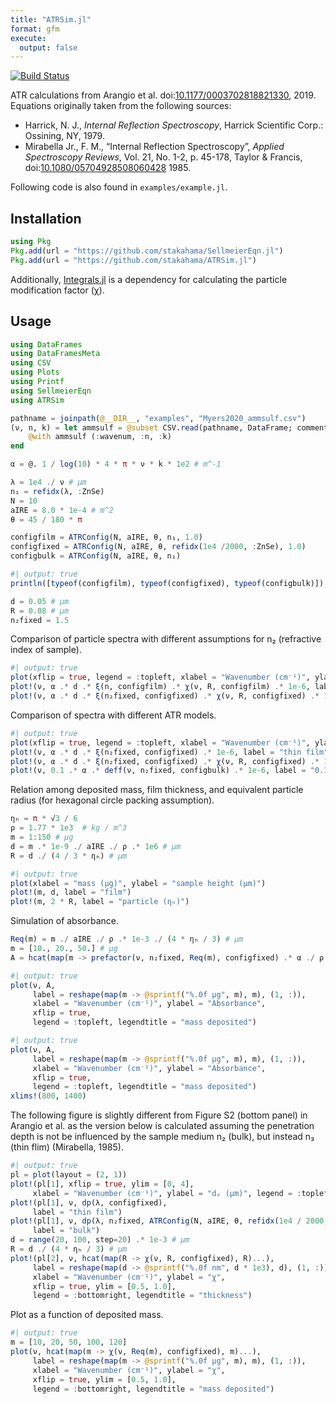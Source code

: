 ```yaml
---
title: "ATRSim.jl"
format: gfm
execute:
  output: false
---
```



[![Build Status](https://github.com/stakahama/ATRSim.jl/actions/workflows/CI.yml/badge.svg?branch=main)](https://github.com/stakahama/ATRSim.jl/actions/workflows/CI.yml?query=branch%3Amain)

ATR calculations from Arangio et al. doi:[10.1177/0003702818821330](https://doi.org/10.1177/0003702818821330), 2019. Equations originally taken from the following sources:

- Harrick, N. J., *Internal Reflection Spectroscopy*, Harrick Scientific Corp.: Ossining, NY, 1979.
- Mirabella Jr., F. M., "Internal Reflection Spectroscopy", *Applied Spectroscopy Reviews*, Vol. 21, No. 1-2, p. 45-178, Taylor & Francis,  doi:[10.1080/05704928508060428](https://doi.org/10.1080/05704928508060428) 1985.


Following code is also found in `examples/example.jl`.

## Installation

```julia
using Pkg
Pkg.add(url = "https://github.com/stakahama/SellmeierEqn.jl")
Pkg.add(url = "https://github.com/stakahama/ATRSim.jl")
```

Additionally, [Integrals.jl](https://github.com/SciML/Integrals.jl) is a dependency for calculating the particle modification factor (χ).

## Usage

```julia
using DataFrames
using DataFramesMeta
using CSV
using Plots
using Printf
using SellmeierEqn
using ATRSim
```

```julia
pathname = joinpath(@__DIR__, "examples", "Myers2020_ammsulf.csv")
(ν, n, k) = let ammsulf = @subset CSV.read(pathname, DataFrame; comment="#") @. (650 <= :wavenum <= 4000)
    @with ammsulf (:wavenum, :n, :k)
end
```

```julia
α = @. 1 / log(10) * 4 * π * ν * k * 1e2 # m^-1
```

```julia
λ = 1e4 ./ ν # μm
n₁ = refidx(λ, :ZnSe)
N = 10
aIRE = 8.0 * 1e-4 # m^2
θ = 45 / 180 * π
```

```julia
configfilm = ATRConfig(N, aIRE, θ, n₁, 1.0)
configfixed = ATRConfig(N, aIRE, θ, refidx(1e4 /2000, :ZnSe), 1.0)
configbulk = ATRConfig(N, aIRE, θ, n₁)
```

```julia
#| output: true
println([typeof(configfilm), typeof(configfixed), typeof(configbulk)])
```

```julia
d = 0.05 # μm
R = 0.08 # μm
n₂fixed = 1.5
```

Comparison of particle spectra with different assumptions for n₂ (refractive index of sample).
```julia
#| output: true
plot(xflip = true, legend = :topleft, xlabel = "Wavenumber (cm⁻¹)", ylabel = "Absorbance")
plot!(ν, α .* d .* ξ(n, configfilm) .* χ(ν, R, configfilm) .* 1e-6, label = "varying n₂")
plot!(ν, α .* d .* ξ(n₂fixed, configfixed) .* χ(ν, R, configfixed) .* 1e-6, label = "fixed n₂")
```

Comparison of spectra with different ATR models.
```julia
#| output: true
plot(xflip = true, legend = :topleft, xlabel = "Wavenumber (cm⁻¹)", ylabel = "Absorbance")
plot!(ν, α .* d .* ξ(n₂fixed, configfixed) .* 1e-6, label = "thin film")
plot!(ν, α .* d .* ξ(n₂fixed, configfixed) .* χ(ν, R, configfixed) .* 1e-6, label = "particle")
plot!(ν, 0.1 .* α .* deff(ν, n₂fixed, configbulk) .* 1e-6, label = "0.1 × bulk")
```

Relation among deposited mass, film thickness, and equivalent particle radius (for hexagonal circle packing assumption).
```julia
ηₕ = π * √3 / 6
ρ = 1.77 * 1e3  # kg / m^3
m = 1:150 # μg
d = m .* 1e-9 ./ aIRE ./ ρ .* 1e6 # μm
R = d ./ (4 / 3 * ηₕ) # μm
```

```julia
#| output: true
plot(xlabel = "mass (μg)", ylabel = "sample height (μm)")
plot!(m, d, label = "film")
plot!(m, 2 * R, label = "particle (ηₕ)")
```

Simulation of absorbance.
```julia
Req(m) = m ./ aIRE ./ ρ .* 1e-3 ./ (4 * ηₕ / 3) # μm
m = [10., 20., 50.] # μg
A = hcat(map(m -> prefactor(ν, n₂fixed, Req(m), configfixed) .* α ./ ρ .* m .* 1e-9, m)...)
```

```julia
#| output: true
plot(ν, A,
     label = reshape(map(m -> @sprintf("%.0f μg", m), m), (1, :)),
     xlabel = "Wavenumber (cm⁻¹)", ylabel = "Absorbance",
     xflip = true,
     legend = :topleft, legendtitle = "mass deposited")
```

```julia
#| output: true
plot(ν, A,
     label = reshape(map(m -> @sprintf("%.0f μg", m), m), (1, :)),
     xlabel = "Wavenumber (cm⁻¹)", ylabel = "Absorbance",
     xflip = true,
     legend = :topleft, legendtitle = "mass deposited")
xlims!(800, 1400)
```

The following figure is slightly different from Figure S2 (bottom panel) in Arangio et al. as the version below is calculated assuming the penetration depth is not be influenced by the sample medium n₂ (bulk), but instead n₃ (thin flim) (Mirabella, 1985).
```julia
#| output: true
pl = plot(layout = (2, 1))
plot!(pl[1], xflip = true, ylim = [0, 4],
     xlabel = "Wavenumber (cm⁻¹)", ylabel = "dₚ (μm)", legend = :topleft)
plot!(pl[1], ν, dp(λ, configfixed), 
     label = "thin film")
plot!(pl[1], ν, dp(λ, n₂fixed, ATRConfig(N, aIRE, θ, refidx(1e4 / 2000, :ZnSe))), 
     label = "bulk")
d = range(20, 100, step=20) .* 1e-3 # μm
R = d ./ (4 * ηₕ / 3) # μm
plot!(pl[2], ν, hcat(map(R -> χ(ν, R, configfixed), R)...),
     label = reshape(map(d -> @sprintf("%.0f nm", d * 1e3), d), (1, :)), 
     xlabel = "Wavenumber (cm⁻¹)", ylabel = "χ",
     xflip = true, ylim = [0.5, 1.0],
     legend = :bottomright, legendtitle = "thickness")
```

Plot as a function of deposited mass.
```julia
#| output: true
m = [10, 20, 50, 100, 120]
plot(ν, hcat(map(m -> χ(ν, Req(m), configfixed), m)...),
     label = reshape(map(m -> @sprintf("%.0f μg", m), m), (1, :)),
     xlabel = "Wavenumber (cm⁻¹)", ylabel = "χ",
     xflip = true, ylim = [0.5, 1.0],
     legend = :bottomright, legendtitle = "mass deposited")
```
